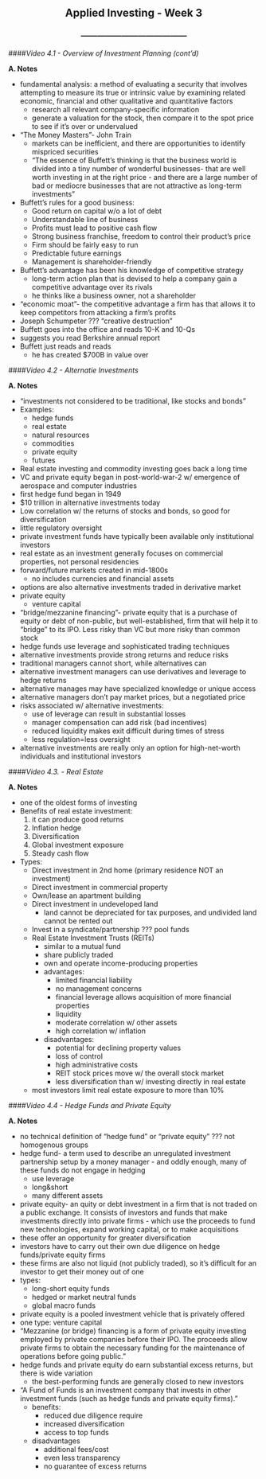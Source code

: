 <center> <h2>Applied Investing - Week 3</h2> </center>
<center> <h3>---------------------------------------</h3> </center>

####*Video 4.1 - Overview of Investment Planning (cont'd)*

**A. Notes**

- fundamental analysis: a method of evaluating a security that involves attempting to measure its true or intrinsic value by examining related economic, financial and other qualitative and quantitative factors
    - research all relevant company-specific information
    - generate a valuation for the stock, then compare it to the spot price to see if it's over or undervalued
- "The Money Masters"- John Train
    - markets can be inefficient, and there are opportunities to identify mispriced securities
    - "The essence of Buffett's thinking is that the business world is divided into a tiny number of wonderful businesses- that are well worth investing in at the right price - and there are a large number of bad or mediocre businesses that are not attractive as long-term investments"
- Buffett's rules for a good business:
    - Good return on capital w/o a lot of debt
    - Understandable line of business
    - Profits must lead to positive cash flow
    - Strong business franchise, freedom to control their product's price
    - Firm should be fairly easy to run
    - Predictable future earnings
    - Management is shareholder-friendly
- Buffett's advantage has been his knowledge of competitive strategy
    - long-term action plan that is devised to help a company gain a competitive advantage over its rivals
    - he thinks like a business owner, not a shareholder
- "economic moat"- the competitive advantage a firm has that allows it to keep competitors from attacking a firm's profits
- Joseph Schumpeter ??? "creative destruction"
- Buffett goes into the office and reads 10-K and 10-Qs
- suggests you read Berkshire annual report
- Buffett just reads and reads
    - he has created $700B in value over
    
####*Video 4.2 - Alternatie Investments*

**A. Notes**

- "investments not considered to be traditional, like stocks and bonds"
- Examples:
    - hedge funds
    - real estate 
    - natural resources
    - commodities
    - private equity
    - futures
- Real estate investing and commodity investing goes back a long time
- VC and private equity began in post-world-war-2 w/ emergence of aerospace and computer industries
- first hedge fund began in 1949
- $10 trillion in alternative investments today
- Low correlation w/ the returns of stocks and bonds, so good for diversification
- little regulatory oversight
- private investment funds have typically been available only institutional investors
- real estate as an investment generally focuses on commercial properties, not personal residencies
- forward/future markets created in mid-1800s
    - no includes currencies and financial assets
- options are also alternative investments traded in derivative market
- private equity
    - venture capital
- "bridge/mezzanine financing"- private equity that is a purchase of equity or debt of non-public, but well-established, firm that will help it to "bridge" to its IPO. Less risky than VC but more risky than common stock
- hedge funds use leverage and sophisticated trading techniques
- alternative investments provide strong returns and reduce risks
- traditional managers cannot short, while alternatives can
- alternative investment managers can use derivatives and leverage to hedge returns
- alternative manages may have specialized knowledge or unique access
- alternative managers don't pay market prices, but a negotiated price
- risks associated w/ alternative investments:
    - use of leverage can result in substantial losses
    - manager compensation can add risk (bad incentives)
    - reduced liquidity makes exit difficult during times of stress
    - less regulation=less oversight
- alternative investments are really only an option for high-net-worth individuals and institutional investors

####*Video 4.3. - Real Estate*

**A. Notes**

- one of the oldest forms of investing
- Benefits of real estate investment:
    1. it can produce good returns
    2. Inflation hedge
    3. Diversification
    4. Global investment exposure
    5. Steady cash flow
- Types:
    - Direct investment in 2nd home (primary residence NOT an investment)
    - Direct investment in commercial property
    - Own/lease an apartment building
    - Direct investment in undeveloped land
        - land cannot be depreciated for tax purposes, and undivided land cannot be rented out
    - Invest in a syndicate/partnership ??? pool funds
    - Real Estate Investment Trusts (REITs)
        - similar to a mutual fund
        - share publicly traded
        - own and operate income-producing properties
        - advantages:
            - limited financial liability
            - no management concerns
            - financial leverage allows acquisition of more financial properties
            - liquidity
            - moderate correlation w/ other assets
            - high correlation w/ inflation
        - disadvantages:
            - potential for declining property values
            - loss of control
            - high administrative costs
            - REIT stock prices move w/ the overall stock market
            - less diversification than w/ investing directly in real estate
    - most investors limit real estate exposure to more than 10%
    
####*Video 4.4 - Hedge Funds and Private Equity*

**A. Notes**

- no technical definition of "hedge fund" or "private equity" ??? not homogenous groups
- hedge fund- a term used to describe an unregulated investment partnership setup by a money manager - and oddly enough, many of these funds do not engage in hedging
    - use leverage
    - long&short
    - many different assets
- private equity- an quity or debt investment in a firm that is not traded on a public exchange. It consists of investors and funds that make investments directly into private firms - which use the proceeds to fund new technologies, expand working capital, or to make acquisitions
- these offer an opportunity for greater diversification
- investors have to carry out their own due diligence on hedge funds/private equity firms
- these firms are also not liquid (not publicly traded), so it's difficult for an investor to get their money out of one
- types:
    - long-short equity funds
    - hedged or market neutral funds
    - global macro funds
- private equity is a pooled investment vehicle that is privately offered
- one type: venture capital
- "Mezzanine (or bridge) financing is a form of private equity investing employed by private companies before their IPO. The proceeds allow private firms to obtain the necessary funding for the maintenance of operations before going public."
- hedge funds and private equity do earn substantial excess returns, but there is wide variation
    - the best-performing funds are generally closed to new investors
- "A Fund of Funds is an investment company that invests in other investment funds (such as hedge funds and private equity firms)."
    - benefits:
        - reduced due diligence require
        - increased diversification
        - access to top funds
    - disadvantages
        - additional fees/cost
        - even less transparency
        - no guarantee of excess returns
